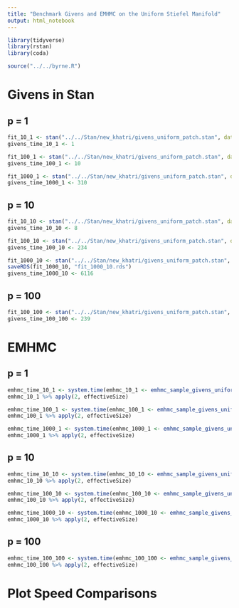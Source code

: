 ```yaml
---
title: "Benchmark Givens and EMHMC on the Uniform Stiefel Manifold"
output: html_notebook
---
```


```r
library(tidyverse)
library(rstan)
library(coda)

source("../../byrne.R")
```


# Givens in Stan

## p = 1

```r
fit_10_1 <- stan("../../Stan/new_khatri/givens_uniform_patch.stan", data = list(n = 1e1, p = 1), chains = 1, iter = 1000)
givens_time_10_1 <- 1

fit_100_1 <- stan("../../Stan/new_khatri/givens_uniform_patch.stan", data = list(n = 1e2, p = 1), chains = 1, iter = 1000)
givens_time_100_1 <- 10

fit_1000_1 <- stan("../../Stan/new_khatri/givens_uniform_patch.stan", data = list(n = 1e3, p = 1), chains = 1, iter = 1000, refresh = 1)
givens_time_1000_1 <- 310
```

## p = 10

```r
fit_10_10 <- stan("../../Stan/new_khatri/givens_uniform_patch.stan", data = list(n = 1e1, p = 10), chains = 1, iter = 1000)
givens_time_10_10 <- 8

fit_100_10 <- stan("../../Stan/new_khatri/givens_uniform_patch.stan", data = list(n = 1e2, p = 10), chains = 1, iter = 1000)
givens_time_100_10 <- 234

fit_1000_10 <- stan("../../Stan/new_khatri/givens_uniform_patch.stan", data = list(n = 1e3, p = 10), chains = 1, iter = 1000, refresh = 1)
saveRDS(fit_1000_10, "fit_1000_10.rds")
givens_time_1000_10 <- 6116
```

## p = 100

```r
fit_100_100 <- stan("../../Stan/new_khatri/givens_uniform_patch.stan", data = list(n = 1e2, p = 10), chains = 1, iter = 1000, refresh = 1)
givens_time_100_100 <- 239
```

# EMHMC

## p = 1

```r
emhmc_time_10_1 <- system.time(emhmc_10_1 <- emhmc_sample_givens_uniform(nsamples = 1e3, U0 = matrix(diag(1e1)[,1],nrow = 1e1), lp_givens_uniform, grad_lp_givens_uniform, h = 0.1, nsteps = 20))
emhmc_10_1 %>% apply(2, effectiveSize)

emhmc_time_100_1 <- system.time(emhmc_100_1 <- emhmc_sample_givens_uniform(nsamples = 1e3, U0 = matrix(diag(1e2)[,1],nrow = 1e2), lp_givens_uniform, grad_lp_givens_uniform, h = 0.1, nsteps = 20))
emhmc_100_1 %>% apply(2, effectiveSize)

emhmc_time_1000_1 <- system.time(emhmc_1000_1 <- emhmc_sample_givens_uniform(nsamples = 1e3, U0 = matrix(diag(1e3)[,1],nrow = 1e3), lp_givens_uniform, grad_lp_givens_uniform, h = 0.1, nsteps = 20))
emhmc_1000_1 %>% apply(2, effectiveSize)
```

## p = 10

```r
emhmc_time_10_10 <- system.time(emhmc_10_10 <- emhmc_sample_givens_uniform(nsamples = 1e3, U0 = diag(1e1)[,1:10], lp_givens_uniform, grad_lp_givens_uniform, h = 0.1, nsteps = 20))
emhmc_10_10 %>% apply(2, effectiveSize)

emhmc_time_100_10 <- system.time(emhmc_100_10 <- emhmc_sample_givens_uniform(nsamples = 1e3, U0 = diag(1e2)[,1:10], lp_givens_uniform, grad_lp_givens_uniform, h = 0.1, nsteps = 20))
emhmc_100_10 %>% apply(2, effectiveSize)

emhmc_time_1000_10 <- system.time(emhmc_1000_10 <- emhmc_sample_givens_uniform(nsamples = 1e3, U0 = diag(1e3)[,1:10], lp_givens_uniform, grad_lp_givens_uniform, h = 0.1, nsteps = 20))
emhmc_1000_10 %>% apply(2, effectiveSize)
```

## p = 100

```r
emhmc_time_100_100 <- system.time(emhmc_100_100 <- emhmc_sample_givens_uniform(nsamples = 1e3, U0 = diag(1e2)[,1:100], lp_givens_uniform, grad_lp_givens_uniform, h = 0.1, nsteps = 20))
emhmc_100_100 %>% apply(2, effectiveSize)
```

# Plot Speed Comparisons